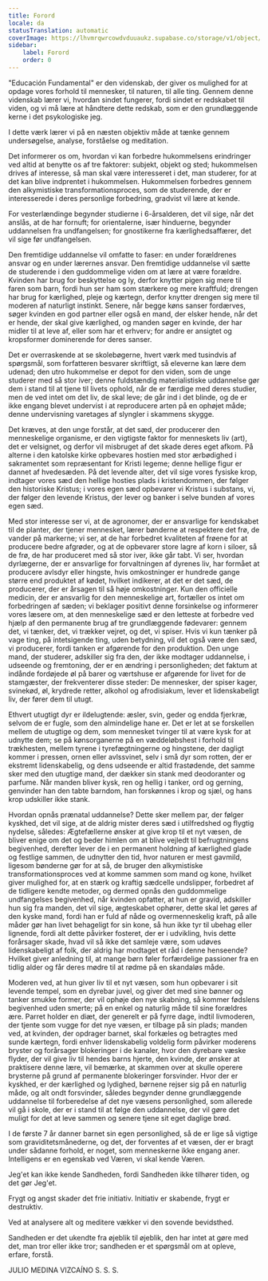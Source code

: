 ```yaml
---
title: Forord
locale: da
statusTranslation: automatic
coverImage: https://lhvmrqwrcowdvduuaukz.supabase.co/storage/v1/object/public/strapi-uploads/small_cover-educacion-fundamental.webp-2d51a7828a2b1309555be27f7e2a61a0.webp
sidebar:
    label: Forord
    order: 0
---
```

"Educación Fundamental" er den videnskab, der giver os mulighed for at opdage vores forhold til mennesker, til naturen, til alle ting. Gennem denne videnskab lærer vi, hvordan sindet fungerer, fordi sindet er redskabet til viden, og vi må lære at håndtere dette redskab, som er den grundlæggende kerne i det psykologiske jeg.

I dette værk lærer vi på en næsten objektiv måde at tænke gennem undersøgelse, analyse, forståelse og meditation.

Det informerer os om, hvordan vi kan forbedre hukommelsens erindringer ved altid at benytte os af tre faktorer: subjekt, objekt og sted; hukommelsen drives af interesse, så man skal være interesseret i det, man studerer, for at det kan blive indprentet i hukommelsen. Hukommelsen forbedres gennem den alkymistiske transformationsproces, som de studerende, der er interesserede i deres personlige forbedring, gradvist vil lære at kende.

For vesterlændinge begynder studierne i 6-årsalderen, det vil sige, når det anslås, at de har fornuft; for orientalerne, især hinduerne, begynder uddannelsen fra undfangelsen; for gnostikerne fra kærlighedsaffærer, det vil sige før undfangelsen.

Den fremtidige uddannelse vil omfatte to faser: en under forældrenes ansvar og en under lærernes ansvar. Den fremtidige uddannelse vil sætte de studerende i den guddommelige viden om at lære at være forældre. Kvinden har brug for beskyttelse og ly, derfor knytter pigen sig mere til faren som barn, fordi hun ser ham som stærkere og mere kraftfuld; drengen har brug for kærlighed, pleje og kærtegn, derfor knytter drengen sig mere til moderen af naturligt instinkt. Senere, når begge køns sanser fordærves, søger kvinden en god partner eller også en mand, der elsker hende, når det er hende, der skal give kærlighed, og manden søger en kvinde, der har midler til at leve af, eller som har et erhverv; for andre er ansigtet og kropsformer dominerende for deres sanser.

Det er overraskende at se skolebøgerne, hvert værk med tusindvis af spørgsmål, som forfatteren besvarer skriftligt, så eleverne kan lære dem udenad; den utro hukommelse er depot for den viden, som de unge studerer med så stor iver; denne fuldstændig materialistiske uddannelse gør dem i stand til at tjene til livets ophold, når de er færdige med deres studier, men de ved intet om det liv, de skal leve; de går ind i det blinde, og de er ikke engang blevet undervist i at reproducere arten på en ophøjet måde; denne undervisning varetages af slyngler i skammens skygge.

Det kræves, at den unge forstår, at det sæd, der producerer den menneskelige organisme, er den vigtigste faktor for menneskets liv (art), det er velsignet, og derfor vil misbruget af det skade deres eget afkom. På alterne i den katolske kirke opbevares hostien med stor ærbødighed i sakramentet som repræsentant for Kristi legeme; denne hellige figur er dannet af hvedesæden. På det levende alter, det vil sige vores fysiske krop, indtager vores sæd den hellige hosties plads i kristendommen, der følger den historiske Kristus; i vores egen sæd opbevarer vi Kristus i substans, vi, der følger den levende Kristus, der lever og banker i selve bunden af vores egen sæd.

Med stor interesse ser vi, at de agronomer, der er ansvarlige for kendskabet til de planter, der tjener mennesket, lærer bønderne at respektere det frø, de vander på markerne; vi ser, at de har forbedret kvaliteten af frøene for at producere bedre afgrøder, og at de opbevarer store lagre af korn i siloer, så de frø, de har produceret med så stor iver, ikke går tabt. Vi ser, hvordan dyrlægerne, der er ansvarlige for forvaltningen af dyrenes liv, har formået at producere avlsdyr eller hingste, hvis omkostninger er hundrede gange større end produktet af kødet, hvilket indikerer, at det er det sæd, de producerer, der er årsagen til så høje omkostninger. Kun den officielle medicin, der er ansvarlig for den menneskelige art, fortæller os intet om forbedringen af sæden; vi beklager positivt denne forsinkelse og informerer vores læsere om, at den menneskelige sæd er den letteste at forbedre ved hjælp af den permanente brug af tre grundlæggende fødevarer: gennem det, vi tænker, det, vi trækker vejret, og det, vi spiser. Hvis vi kun tænker på vage ting, på intetsigende ting, uden betydning, vil det også være den sæd, vi producerer, fordi tanken er afgørende for den produktion. Den unge mand, der studerer, adskiller sig fra den, der ikke modtager uddannelse, i udseende og fremtoning, der er en ændring i personligheden; det faktum at indånde fordøjede øl på barer og værtshuse er afgørende for livet for de stamgæster, der frekventerer disse steder: De mennesker, der spiser kager, svinekød, øl, krydrede retter, alkohol og afrodisiakum, lever et lidenskabeligt liv, der fører dem til utugt.

Ethvert utugtigt dyr er ildelugtende: æsler, svin, geder og endda fjerkræ, selvom de er fugle, som den almindelige hane er. Det er let at se forskellen mellem de utugtige og dem, som mennesket tvinger til at være kysk for at udnytte dem; se på kønsorganerne på en væddeløbshest i forhold til trækhesten, mellem tyrene i tyrefægtningerne og hingstene, der dagligt kommer i pressen, ornen eller avlssvinet, selv i små dyr som rotten, der er ekstremt lidenskabelig, og dens udseende er altid frastødende, det samme sker med den utugtige mand, der dækker sin stank med deodoranter og parfume. Når manden bliver kysk, ren og hellig i tanker, ord og gerning, genvinder han den tabte barndom, han forskønnes i krop og sjæl, og hans krop udskiller ikke stank.

Hvordan opnås prænatal uddannelse? Dette sker mellem par, der følger kyskhed, det vil sige, at de aldrig mister deres sæd i utilfredshed og flygtig nydelse, således: Ægtefællerne ønsker at give krop til et nyt væsen, de bliver enige om det og beder himlen om at blive vejledt til befrugtningens begivenhed, derefter lever de i en permanent holdning af kærlighed glade og festlige sammen, de udnytter den tid, hvor naturen er mest gavmild, ligesom bønderne gør for at så, de bruger den alkymistiske transformationsproces ved at komme sammen som mand og kone, hvilket giver mulighed for, at en stærk og kraftig sædcelle undslipper, forbedret af de tidligere kendte metoder, og dermed opnås den guddommelige undfangelses begivenhed, når kvinden opfatter, at hun er gravid, adskiller hun sig fra manden, det vil sige, ægteskabet ophører, dette skal let gøres af den kyske mand, fordi han er fuld af nåde og overmenneskelig kraft, på alle måder gør han livet behageligt for sin kone, så hun ikke tyr til ubehag eller lignende, fordi alt dette påvirker fosteret, der er i udvikling, hvis dette forårsager skade, hvad vil så ikke det samleje være, som udøves lidenskabeligt af folk, der aldrig har modtaget et råd i denne henseende? Hvilket giver anledning til, at mange børn føler forfærdelige passioner fra en tidlig alder og får deres mødre til at rødme på en skandaløs måde.

Moderen ved, at hun giver liv til et nyt væsen, som hun opbevarer i sit levende tempel, som en dyrebar juvel, og giver det med sine bønner og tanker smukke former, der vil ophøje den nye skabning, så kommer fødslens begivenhed uden smerte; på en enkel og naturlig måde til sine forældres ære. Parret holder en diæt, der generelt er på fyrre dage, indtil livmoderen, der tjente som vugge for det nye væsen, er tilbage på sin plads; manden ved, at kvinden, der opdrager barnet, skal forkæles og betragtes med sunde kærtegn, fordi enhver lidenskabelig voldelig form påvirker moderens bryster og forårsager blokeringer i de kanaler, hvor den dyrebare væske flyder, der vil give liv til hendes barns hjerte, den kvinde, der ønsker at praktisere denne lære, vil bemærke, at skammen over at skulle operere brysterne på grund af permanente blokeringer forsvinder. Hvor der er kyskhed, er der kærlighed og lydighed, børnene rejser sig på en naturlig måde, og alt ondt forsvinder, således begynder denne grundlæggende uddannelse til forberedelse af det nye væsens personlighed, som allerede vil gå i skole, der er i stand til at følge den uddannelse, der vil gøre det muligt for det at leve sammen og senere tjene sit eget daglige brød.

I de første 7 år danner barnet sin egen personlighed, så de er lige så vigtige som graviditetsmånederne, og det, der forventes af et væsen, der er bragt under sådanne forhold, er noget, som menneskerne ikke engang aner. Intelligens er en egenskab ved Væren, vi skal kende Væren.

Jeg'et kan ikke kende Sandheden, fordi Sandheden ikke tilhører tiden, og det gør Jeg'et.

Frygt og angst skader det frie initiativ. Initiativ er skabende, frygt er destruktiv.

Ved at analysere alt og meditere vækker vi den sovende bevidsthed.

Sandheden er det ukendte fra øjeblik til øjeblik, den har intet at gøre med det, man tror eller ikke tror; sandheden er et spørgsmål om at opleve, erfare, forstå.

JULIO MEDINA VIZCAÍNO
S. S. S.

